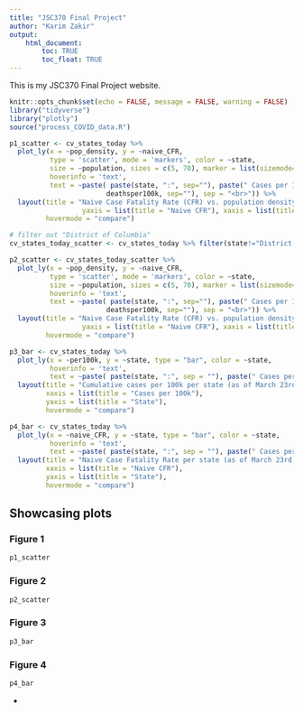 ```yaml
---
title: "JSC370 Final Project"
author: "Karim Zakir"
output: 
    html_document:
        toc: TRUE
        toc_float: TRUE
---
```


This is my JSC370 Final Project website.

```r
knitr::opts_chunk$set(echo = FALSE, message = FALSE, warning = FALSE)
library("tidyverse")
library("plotly")
source("process_COVID_data.R")
```

```r
p1_scatter <- cv_states_today %>% 
  plot_ly(x = ~pop_density, y = ~naive_CFR,
          type = 'scatter', mode = 'markers', color = ~state,
          size = ~population, sizes = c(5, 70), marker = list(sizemode='diameter', opacity=0.5),
          hoverinfo = 'text',
          text = ~paste( paste(state, ":", sep=""), paste(" Cases per 100k: ", per100k, sep="") , paste(" Deaths per 100k: ",
                        deathsper100k, sep=""), sep = "<br>")) %>%
  layout(title = "Naive Case Fatality Rate (CFR) vs. population density",
                  yaxis = list(title = "Naive CFR"), xaxis = list(title = "Population Density"),
         hovermode = "compare")

# filter out "District of Columbia"
cv_states_today_scatter <- cv_states_today %>% filter(state!="District of Columbia")

p2_scatter <- cv_states_today_scatter %>% 
  plot_ly(x = ~pop_density, y = ~naive_CFR,
          type = 'scatter', mode = 'markers', color = ~state,
          size = ~population, sizes = c(5, 70), marker = list(sizemode='diameter', opacity=0.5),
          hoverinfo = 'text',
          text = ~paste( paste(state, ":", sep=""), paste(" Cases per 100k: ", per100k, sep="") , paste(" Deaths per 100k: ",
                        deathsper100k, sep=""), sep = "<br>")) %>%
  layout(title = "Naive Case Fatality Rate (CFR) vs. population density",
                  yaxis = list(title = "Naive CFR"), xaxis = list(title = "Population Density"),
         hovermode = "compare")

p3_bar <- cv_states_today %>% 
  plot_ly(x = ~per100k, y = ~state, type = "bar", color = ~state, 
          hoverinfo = 'text', 
          text = ~paste( paste(state, ":", sep = ""), paste(" Cases per 100k: ", per100k, sep=""), paste(" Deathers per 100k: ", deathsper100k, sep=""), sep = "<br>")) %>% 
  layout(title = "Cumulative cases per 100k per state (as of March 23rd)", 
         xaxis = list(title = "Cases per 100k"),
         yaxis = list(title = "State"),
         hovermode = "compare")

p4_bar <- cv_states_today %>% 
  plot_ly(x = ~naive_CFR, y = ~state, type = "bar", color = ~state, 
          hoverinfo = 'text', 
          text = ~paste( paste(state, ":", sep = ""), paste(" Cases per 100k: ", per100k, sep=""), paste(" Deaths per 100k: ", deathsper100k, sep=""), sep = "<br>")) %>% 
  layout(title = "Naive Case Fatality Rate per state (as of March 23rd)", 
         xaxis = list(title = "Naive CFR"),
         yaxis = list(title = "State"),
         hovermode = "compare")

```



## Showcasing plots {.tabset}

### Figure 1

```r
p1_scatter
```

### Figure 2

```r
p2_scatter
```

### Figure 3

```r
p3_bar
```

### Figure 4

```r
p4_bar
```


{-}